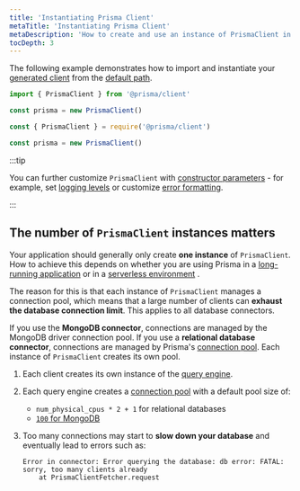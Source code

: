 ```yaml
---
title: 'Instantiating Prisma Client'
metaTitle: 'Instantiating Prisma Client'
metaDescription: 'How to create and use an instance of PrismaClient in your app.'
tocDepth: 3
---
```


<TopBlock>

The following example demonstrates how to import and instantiate your [generated client](generating-prisma-client) from the [default path](generating-prisma-client#using-a-custom-output-path).

</TopBlock>

<TabbedContent>

<TabItem value="TypeScript">

```ts
import { PrismaClient } from '@prisma/client'

const prisma = new PrismaClient()
```

</TabItem>

<TabItem value="JavaScript">

```js
const { PrismaClient } = require('@prisma/client')

const prisma = new PrismaClient()
```

</TabItem>

</TabbedContent>

:::tip

You can further customize `PrismaClient` with [constructor parameters](/orm/reference/prisma-client-reference#prismaclient) - for example, set [logging levels](/orm/prisma-client/observability-and-logging/logging) or customize [error formatting](error-formatting).

:::

## The number of `PrismaClient` instances matters

Your application should generally only create **one instance** of `PrismaClient`. How to achieve this depends on whether you are using Prisma in a [long-running application](/orm/prisma-client/setup-and-configuration/databases-connections#prismaclient-in-long-running-applications) or in a [serverless environment](/orm/prisma-client/setup-and-configuration/databases-connections#prismaclient-in-serverless-environments) .

The reason for this is that each instance of `PrismaClient` manages a connection pool, which means that a large number of clients can **exhaust the database connection limit**. This applies to all database connectors.

If you use the **MongoDB connector**, connections are managed by the MongoDB driver connection pool. If you use a **relational database connector**, connections are managed by Prisma's [connection pool](/orm/prisma-client/setup-and-configuration/databases-connections/connection-pool). Each instance of `PrismaClient` creates its own pool.

1. Each client creates its own instance of the [query engine](/orm/more/under-the-hood/engines).
1. Each query engine creates a [connection pool](/orm/prisma-client/setup-and-configuration/databases-connections/connection-pool) with a default pool size of:

   - `num_physical_cpus * 2 + 1` for relational databases
   - [`100` for MongoDB](https://docs.mongodb.com/manual/reference/connection-string/#mongodb-urioption-urioption.maxPoolSize)

1. Too many connections may start to **slow down your database** and eventually lead to errors such as:

   ```
   Error in connector: Error querying the database: db error: FATAL: sorry, too many clients already
       at PrismaClientFetcher.request
   ```
